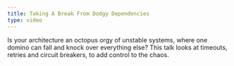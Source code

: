 ```yaml
---
title: Taking A Break From Dodgy Dependencies
type: video
---
```


Is your architecture an octopus orgy of unstable systems, where one domino can fall and knock over everything else? This talk looks at timeouts, retries and circuit breakers, to add control to the chaos.

<YouTube youTubeId="oVtufG8Cu3U" />

